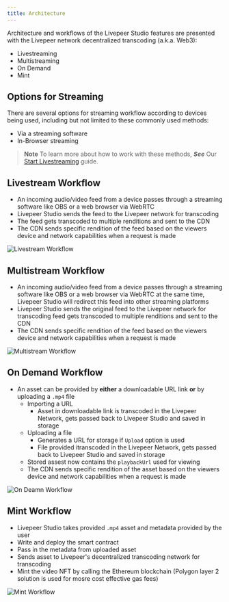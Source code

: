 ```yaml
---
title: Architecture
---
```


Architecture and workflows of the Livepeer Studio features are presented with the Livepeer network decentralized transcoding (a.k.a. Web3):

- Livestreaming
- Multistreaming
- On Demand
- Mint

## Options for Streaming

There are several options for streaming workflow according to devices being used, including but not limited to these commonly used methods:

- Via a streaming software
- In-Browser streaming

> **Note** To learn more about how to work with these methods, ***See*** Our [Start Livestreaming](/guides/livestreaming/tutorial) guide.


## Livestream Workflow

- An incoming audio/video feed from a device passes through a streaming software like OBS or a web browser via WebRTC
- Livepeer Studio sends the feed to the Livepeer network for transcoding
- The feed gets transcoded to multiple renditions and sent to the CDN
- The CDN sends specific rendition of the feed based on the viewers device and network capabilities when a request is made

![Livestream Workflow](../../static/docs-assets/architechture/livestreamworkflow.png)

## Multistream Workflow

- An incoming audio/video feed from a device passes through a streaming software like OBS or a web browser via WebRTC at the same time, Livepeer Studio will redirect this feed into other streaming platforms
- Livepeer Studio sends the original feed to the Livepeer network for transcoding
feed gets transcoded to multiple renditions and sent to the CDN
- The CDN sends specific rendition of the feed based on the viewers device and network capabilities when a request is made

![Multistream Workflow](../../static/docs-assets/architechture/multistreamworkflow.png)

## On Demand Workflow

- An asset can be provided by **either** a downloadable URL link **or** by uploading a `.mp4` file
  - Importing a URL
    - Asset in downloadable link is transcoded in the Livepeer Network, gets passed back to Livepeer Studio and saved in storage
  - Uploading a file  
    - Generates a URL for storage if `Upload` option is used
    - File provided itranscoded in the Livepeer Network, gets passed back to Livepeer Studio and saved in storage
  - Stored assest now contains the `playbackUrl` used for viewing
  - The CDN sends specific rendition of the asset based on the viewers device and network capabilities when a request is made

![On Deamn Workflow](../../static/docs-assets/architechture/ondemandworkflow.png)

## Mint Workflow

- Livepeer Studio takes provided `.mp4` asset and metadata provided by the user
- Write and deploy the smart contract
- Pass in the metadata from uploaded asset
- Sends asset to Livepeer's decentralized transcoding network for transcoding
- Mint the video NFT by calling the Ethereum blockchain (Polygon layer 2 solution is used for mosre cost effective gas fees)

![Mint Workflow](../../static/docs-assets/architechture/mintworkflow.png)